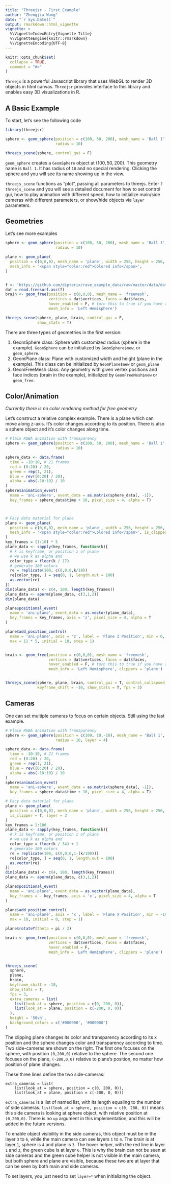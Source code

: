 ```yaml
---
title: "Threejsr - First Example"
author: "Zhengjia Wang"
date: "`r Sys.Date()`"
output: rmarkdown::html_vignette
vignette: >
  %\VignetteIndexEntry{Vignette Title}
  %\VignetteEngine{knitr::rmarkdown}
  %\VignetteEncoding{UTF-8}
---
```


```r
knitr::opts_chunk$set(
  collapse = TRUE,
  comment = "#>"
)
```

`Threejs` is a powerful Javascript library that uses WebGL to render 3D objects in 
html canvas. `Threejsr` provides interface to this library and enables easy 3D 
visualizations in R.

## A Basic Example

To start, let's see the following code

```r
library(threejsr)

sphere <- geom_sphere(position = c(100, 50, 200), mesh_name = 'Ball 1', 
                      radius = 10)

threejs_scene(sphere, control_gui = F)
```


`geom_sphere` creates a `GeomSphere` object at $(100, 50, 200)$. This geometry 
name is `Ball 1`. It has radius of `10` and no special rendering. Clicking the 
sphere and you will see its name showing up in the view.

`threejs_scene` functions as "plot", passing all parameters to threejs. Enter 
`?threejs_scene` and you will see a detailed document for how to set control gui, 
how to play animation with different speed, how to initialize main/side cameras 
with different parameters, or show/hide objects via `layer` parameters.

## Geometries

Let's see more examples

```r

sphere <- geom_sphere(position = c(100, 50, 200), mesh_name = 'Ball 1', 
                      radius = 10)

plane <- geom_plane(
  position = c(0,0,0), mesh_name = 'plane', width = 256, height = 256, 
  mesh_info = '<span style="color:red">Colored info</span>', 
)


f <- 'https://github.com/dipterix/rave_example_data/raw/master/data/data_dir/demo/sub1/rave/suma/lh.pial.asc'
dat = read.freesurf.asc(f)
brain <- geom_free(position = c(0,0,0), mesh_name = 'freemesh', 
                   vertices = dat$vertices, faces = dat$faces, 
                   hover_enabled = F, # turn this to true if you have a good GPU
                   mesh_info = 'Left Hemisphere')

threejs_scene(sphere, plane, brain, control_gui = F,
              show_stats = T)
```

There are three types of geometries in the first version:

1. GeomSphere class: Sphere with customized radius (sphere in the example). 
`GeomSphere` can be initialized by `GeomSphere$new`, or `geom_sphere`.
2. GeomPlane class: Plane with customized width and height (plane in the 
example). This class can be initialized by `GeomPlane$new` or `geom_plane`
3. GeomFreeMesh class: Any geometry with given vertex positions and face 
indices (brain in the example), initialized by `GeomFreeMesh$new` or `geom_free`.

## Color/Animation

*Currently there is no color rendering method for free geometry*

Let's construct a relative complex example. There is a plane which can move 
along z-axis. It's color changes according to its position. There is also a 
sphere object and it's color changes along time.

```r

# Plain RGBA animation with transparency
sphere <- geom_sphere(position = c(100, 50, 200), mesh_name = 'Ball 1', 
                      radius = 10)

sphere_data <- data.frame(
  time = -10:10, # 21 frames
  red = (0:20) / 20,
  green = rep(1, 21),
  blue = rev((0:20) / 20),
  alpha = abs(-10:10) / 10
)
sphere$animation_event(
  name = 'ani-sphere', event_data = as.matrix(sphere_data[, -1]), 
  key_frames = sphere_data$time + 10, pixel_size = 4, alpha = T)



# Facy data material for plane
plane <- geom_plane(
  position = c(0,0,0), mesh_name = 'plane', width = 256, height = 256, 
  mesh_info = '<span style="color:red">Colored info</span>', is_clipper = T
)
key_frames = (1:10) * 5
plane_data <- sapply(key_frames, function(k){
  # k is keyframe, or position z of plane
  # we use k as alpha and 
  color_type = floor(k / 17)
  # generate 100 colors
  re = replicate(100, c(0,0,0,k/10))
  re[color_type, ] = seq(0, 1, length.out = 100)
  as.vector(re)
})
dim(plane_data) <- c(4, 100, length(key_frames))
plane_data <- aperm(plane_data, c(3,1,2))
dim(plane_data)

plane$positional_event(
  name = 'ani-plane', event_data = as.vector(plane_data), 
  key_frames = key_frames, axis = 'z', pixel_size = 4, alpha = T
)

plane$add_position_control(
  name = 'ani-plane', axis = 'z', label = 'Plane Z Position', min = 0, 
  max = 11 * 5, initial = 10, step = 1)


brain <- geom_free(position = c(0,0,0), mesh_name = 'freemesh', 
                   vertices = dat$vertices, faces = dat$faces, 
                   hover_enabled = F, # turn this to true if you have a good GPU
                   mesh_info = 'Left Hemisphere', clippers = 'plane')


threejs_scene(sphere, plane, brain, control_gui = T, control_collapsed = F,
              keyframe_shift = -10, show_stats = T, fps = 3)
```


## Cameras

One can set multiple cameras to focus on certain objects. Still using the last 
example.

```r

# Plain RGBA animation with transparency
sphere <- geom_sphere(position = c(100, 10,-10), mesh_name = 'Ball 1', 
                      radius = 10, layer = 4)

sphere_data <- data.frame(
  time = -10:10, # 21 frames
  red = (0:20) / 20,
  green = rep(1, 21),
  blue = rev((0:20) / 20),
  alpha = abs(-10:10) / 10
)
sphere$animation_event(
  name = 'ani-sphere', event_data = as.matrix(sphere_data[, -1]), 
  key_frames = sphere_data$time + 10, pixel_size = 4, alpha = T)

# Facy data material for plane
plane <- geom_plane(
  position = c(0,0,0), mesh_name = 'plane', width = 256, height = 256, 
  is_clipper = T, layer = 3
)
key_frames = 1:100
plane_data <- sapply(key_frames, function(k){
  # k is keyframe, or position z of plane
  # we use k as alpha and 
  color_type = floor(k / 34) + 1
  # generate 100 colors
  re = replicate(100, c(0,0,0,1-(k/100)))
  re[color_type, ] = seq(0, 1, length.out = 100)
  as.vector(re)
})
dim(plane_data) <- c(4, 100, length(key_frames))
plane_data <- aperm(plane_data, c(3,1,2))

plane$positional_event(
  name = 'ani-plane', event_data = as.vector(plane_data), 
  key_frames = - key_frames, axis = 'x', pixel_size = 4, alpha = T
)

plane$add_position_control(
  name = 'ani-plane', axis = 'x', label = 'Plane X Position', min = -101, 
  max = 10, initial = 0, step = 1)

plane$rotateY(theta = pi / 2)

brain <- geom_free(position = c(0,0,0), mesh_name = 'freemesh', 
                   vertices = dat$vertices, faces = dat$faces, 
                   hover_enabled = F, 
                   mesh_info = 'Left Hemisphere', clippers = 'plane')


threejs_scene(
  sphere,
  plane,
  brain,
  keyframe_shift = -10,
  show_stats = T,
  fps = 3,
  extra_cameras = list(
    list(look_at = sphere, position = c(0, 200, 0)),
    list(look_at = plane, position = c(-200, 0, 0))
  ),
  height = '50vh', 
  background_colors = c('#000000', '#000000')
)
```

The clipping plane changes its color and transparency according to its x position 
and the sphere changes color and transparency according to time. Two side-cameras 
are shown on the right. The first one focuses on the sphere, with position 
`(0,200,0)` relative to the sphere. The second one focuses on the plane, 
`(-200,0,0)` relative to plane's position, no matter how position of plane 
changes.

These three lines define the two side-cameras:

```
extra_cameras = list(
    list(look_at = sphere, position = c(0, 200, 0)),
    list(look_at = plane, position = c(-200, 0, 0)))
```

`extra_cameras` is a list of named list, with its length equaling to the number 
of side cameras. `list(look_at = sphere, position = c(0, 200, 0))` means this 
side camera is looking at sphere object, with relative position at `(0,200,0)`. 
There is no `up` argument in this implementation, and this will be added in the 
future versions.

To enable object visibility in the side cameras, this object must be in the 
layer `3` to `6`, while the main camera can see layers `1` to `4`. The brain is 
at layer `1`, sphere is `4` and plane is `3`. The hover helper, with the red 
line in layer `1` and `3`, the green cube is at layer `6`. This is why the brain 
can not be seen at side cameras and the green cube helper is not visible in the 
main camera, but both sphere and plane are visible, because these two are at 
layer that can be seen by both main and side cameras.

To set layers, you just need to set `layer=*` when initializing the object.
